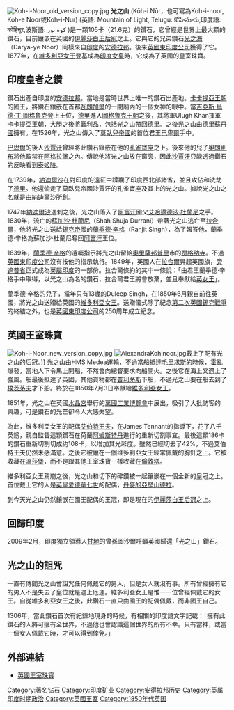 [[File:Koh-i-Noor_old_version_copy.jpg|thumb]]
'''光之山''' (Kōh-i Nūr，也可寫為Koh-i-noor, Koh-e Noor或Koh-i-Nur) (英語: Mountain of Light, Telugu: కోహినూరు,印度語: कोहिनूर,波斯語: کوه نور )是一顆105卡（21.6克）的鑽石，它曾經是世界上最大顆的鑽石，目前鑲嵌在英國的[[伊麗莎白王后冠|伊麗莎白王后冠]]之上。它與它的兄弟鑽石[[光之海|光之海]]（Darya-ye Noor）同樣來自[[印度|印度]]的[[安德拉邦|安德拉邦]]。後來[[英國東印度公司|英國東印度公司]]獲得了它。1877年，在[[維多利亞女王|維多利亞女王]]登基成為[[印度女皇|印度女皇]]時，它成為了英國的皇室珠寶。

== 印度皇者之鑽 ==
鑽石出產自印度的[[安德拉邦|安德拉邦]]。當地是當時世界上唯一的鑽石出產地。[[卡卡提亞王朝|卡卡提亞王朝]]的國王，將鑽石鑲嵌在首都[[瓦朗加爾|瓦朗加爾]]的一間廟內的一個女神的眼中。當[[吉亞斯·烏德·丁·圖格魯克|吉亞斯·烏德·丁·圖格魯克]]登上王位，[[德里|德里]]進入[[圖格魯克王朝|圖格魯克王朝]]之後，其將軍Ulugh Khan揮軍卡卡提亞王朝，大勝之後將戰利品，包括光之山帶回德里。之後光之山由[[德里蘇丹國|德里蘇丹國]]擁有。在1526年，光之山傳入了[[莫臥兒帝國|莫臥兒帝國]]的首位君王[[巴卑爾|巴卑爾]]手中。

[[巴卑爾|巴卑爾]]的後人[[沙賈汗|沙賈汗]]曾經將此鑽石鑲嵌在他的[[孔雀寶座|孔雀寶座]]之上。後來他的兒子[[奧朗則布|奧朗則布]]將他監禁在[[阿格拉堡|阿格拉堡]]之內。傳說他將光之山放在窗旁，因此[[沙賈汗|沙賈汗]]只能透過鑽石的反映看到[[泰姬陵|泰姬陵]]。

在1739年，[[納迪爾沙|納迪爾沙]]在對印度的遠征中蹂躪了印度西北部諸省，並且攻佔和洗劫了[[德里|德里]]。他還偷走了莫臥兒帝國沙賈汗的孔雀寶座及其上的光之山。據說光之山之名就是由[[納迪爾沙|納迪爾沙]]所創。

1747年[[納迪爾沙|納迪爾沙]]遇刺之後，光之山落入了[[阿富汗|阿富汗]]國父[[艾哈邁德沙·杜蘭尼|艾哈邁德沙·杜蘭尼]]之手。1830年，流亡的[[蘇加沙·杜蘭尼|蘇加沙·杜蘭尼]]（Shah Shuja Durrani）帶著光之山逃亡至[[拉合爾|拉合爾]]，他將光之山送給[[錫克帝國|錫克帝國]]的[[蘭季德·辛格|蘭季德·辛格]]（Ranjit Singh），為了報答他，蘭季德·辛格為蘇加沙·杜蘭尼奪回[[阿富汗|阿富汗]]王位。

1839年，[[蘭季德·辛格|蘭季德·辛格]]的遺囑指示將光之山留給[[奧里薩邦|奧里薩邦]][[普里|普里]]市的[[贾格纳寺_(普里)|贾格纳寺]]。不過[[英國東印度公司|英國東印度公司]]沒有按他的指示執行。1849年，英國人在[[拉合爾|拉合爾]]昇起英國旗，[[旁遮普省|旁遮普省]]正式成為[[英屬印度|英屬印度]]的一部份。拉合爾條約的其中一條說：「由君王蘭季德·辛格手中取得，以光之山為名的鑽石，拉合爾君王將會放棄，並且奉獻給[[英女王|英女王]]」。

蘭季德·辛格的兒子，當年只有13歲的Duleep Singh，在1850年6月親自前往英國，將光之山送贈給英國的[[維多利亞女王|維多利亞女王]]。送贈儀式除了紀念[[第二次英國錫克戰爭|第二次英國錫克戰爭]]的終結之外，也是[[英國東印度公司|英國東印度公司]]的250周年成立紀念。

== 英國王室珠寶 ==
[[File:Koh-i-Noor_new_version_copy.jpg|left]]
[[File:AlexandraKohinoor.jpg|thumb]]戴上了配有光之山的后冠。]]
光之山由HMS Medea運輸，不過當船抵達[[毛里求斯|毛里求斯]]的時候，[[霍亂|霍亂]]爆發，當地人下令馬上開船，不然會向總督要求向船開火。之後它在海上又遇上了強風。船最後抵達了英國，其他貨物都在[[普利茅斯|普利茅斯]]下船，不過光之山要在船去到了[[樸茨茅夫|樸茨茅夫]]才下船。終於在1850年7月3日奉獻給[[維多利亞女王|維多利亞女王]]。

1851年，光之山在英國[[水晶宮|水晶宮]]舉行的[[萬國工業博覽會|萬國工業博覽會]]中展出，吸引了大批訪客的興趣，可是鑽石的光芒卻令人大感失望。

為此，维多利亞女王的配偶[[艾伯特王夫_(英國)|艾伯特王夫]]，在James Tennant的指導下，花了八千英鎊，親自監督這顆鑽石在荷蘭[[阿姆斯特丹|阿姆斯特丹]]進行的重新切割事宜。最後這顆186卡的鑽石重新切割切成约108卡，以增加其光彩度。雖然已經切去了42%，不過艾伯特王夫仍然未感滿意。之後它被鑲在一個维多利亞女王經常佩戴的胸針之上。它被收藏在[[溫莎堡|溫莎堡]]，而不是跟其他王室珠寶一樣收藏在[[倫敦塔|倫敦塔]]。

維多利亞女王駕崩之後，光之山和切下的碎鑽被一起鑲嵌在一個全新的皇冠之上。首位戴上它的人是[[愛德華七世_(英國)|英皇愛德華七世]]的配偶，[[丹麥的亞歷山德拉|丹麥的亞歷山德拉]]。

到今天光之山仍然鑲嵌在國王配偶的王冠，即是現在的[[伊麗莎白王后冠|伊麗莎白王后冠]]之上。

== 回歸印度 ==
2009年2月，印度獨立領導人[[甘地|甘地]]的曾孫圖沙爾呼籲英國歸還「光之山」鑽石。

== 光之山的詛咒 ==
一直有傳聞光之山會詛咒任何佩戴它的男人，但是女人就沒有事。所有曾經擁有它的男人不是失去了皇位就是遇上厄運。維多利亞女王是惟一一位曾經佩戴它的女王。自從維多利亞女王之後，此鑽石一直只由國王的配偶佩戴，而非國王自己。

1306年，當此鑽石首次有紀錄地現身的時候，有相關的印度語文字記載：「擁有此鑽石的人將可擁有全世界，不過他也會認識這個世界的所有不幸。只有當神，或當一個女人佩戴它時，才可以得到倖免。」

== 外部連結 ==
{{commons category|Koh-i-Noor Diamond}}
*[http://www.royal.gov.uk/the%20royal%20collection%20and%20other%20collections/thecrownjewels/overview.aspx 英國王室珠寶]{{Wayback|url=http://www.royal.gov.uk/the%20royal%20collection%20and%20other%20collections/thecrownjewels/overview.aspx |date=20151008074350 }}

[[Category:著名钻石|Category:著名钻石]]
[[Category:印度矿业|Category:印度矿业]]
[[Category:安得拉邦历史|Category:安得拉邦历史]]
[[Category:英属印度时期政治|Category:英属印度时期政治]]
[[Category:英國王室|Category:英國王室]]
[[Category:1850年代英国|Category:1850年代英国]]